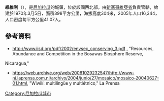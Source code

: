 '''維維利'''（{{lang-es|Wiwilí}}），是[[尼加拉瓜|尼加拉瓜]]的城鎮，位於該國西北部，由[[新塞哥維亞省|新塞哥維亞省]]負責管轄，始建於1970年3月5日，面積398平方公里，海拔高度304米，2005年人口16,344，人口密度每平方公里41.07人。

==參考資料==
* http://www.iisd.org/pdf/2002/envsec_conserving_3.pdf {{Wayback|url=http://www.iisd.org/pdf/2002/envsec_conserving_3.pdf |date=20190619073057 }}, "Resources, Abundance and Competition in the Bosawas Biosphere Reserve,
Nicaragua,"
* https://web.archive.org/web/20081029232547/http://www-ni.laprensa.com.ni/archivo/2004/junio/27/mosaico/mosaico-20040627-01.html, "Wiwilí: multilingüe y multiétnico," La Prensa

{{coord|13|37|N|85|50|W|source:itwiki_region:NI|display=title}}

{{Nicaragua-geo-stub}}
[[Category:尼加拉瓜城市|Category:尼加拉瓜城市]]